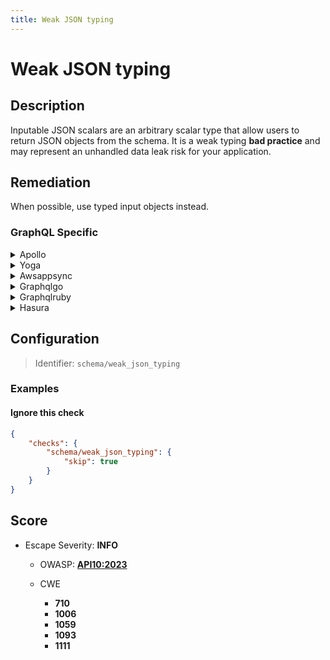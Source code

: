 ```yaml
---
title: Weak JSON typing
---
```


# Weak JSON typing

## Description

Inputable JSON scalars are an arbitrary scalar type that allow users to return JSON objects from the schema.
It is a weak typing **bad practice** and may represent an unhandled data leak risk for your application.


## Remediation

When possible, use typed input objects instead.



### GraphQL Specific

<details>
    <summary>Apollo</summary>

Ensure strong typing in your schema by specifying exact types for all fields. Avoid using generic JSON scalar types that can lead to unhandled data and potential data leaks.

</details>

<details>
    <summary>Yoga</summary>

Define precise GraphQL types and avoid using arbitrary JSON types to prevent unhandled data leaks. Use the GraphQL schema to enforce type safety.

</details>

<details>
    <summary>Awsappsync</summary>

Utilize AWS AppSync's built-in scalar types or define custom scalar types to ensure that your GraphQL API is strongly typed and secure.

</details>

<details>
    <summary>Graphqlgo</summary>

In Go, define your GraphQL types strictly and avoid using interfaces{} as a way to accept any JSON object. This will help maintain type safety in your application.

</details>

<details>
    <summary>Graphqlruby</summary>

Use Ruby's GraphQL type system to define fields explicitly and avoid untyped scalars. This ensures that the data conforms to the expected structure.

</details>

<details>
    <summary>Hasura</summary>

Leverage Hasura's ability to create strict GraphQL types and avoid using JSON as a scalar type to prevent data leaks and ensure type safety.

</details>

## Configuration

> Identifier: `schema/weak_json_typing`



### Examples



#### Ignore this check

```json
{
    "checks": {
        "schema/weak_json_typing": {
            "skip": true
        }
    }
}
```




## Score

- Escape Severity: **<span className="info-severityom">INFO</span>**
  - OWASP: **[API10:2023](https://github.com/OWASP/API-Security/blob/master/editions/2023/en/0xaa-unsafe-consumption-of-apis.md)**
  
  - CWE
    - **710**
    - **1006**
    - **1059**
    - **1093**
    - **1111**
  
  
  







